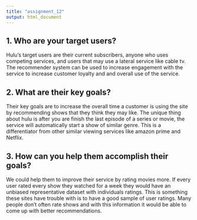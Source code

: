 ```yaml
---
title: "assignment_12"
output: html_document
---
```



## 1. Who are your target users?

Hulu's target users are their current subscribers, anyone who uses competing services, and users that may use a lateral service like cable tv. The recommender system can be used to increase engagement with the service to increase customer loyalty and and overall use of the service.

## 2. What are their key goals?

Their key goals are to increase the overall time a customer is using the site by recommending shows that they think they may like. The unique thing about hulu is after you are finish the last episode of a series or movie, the service will automatically start a show of similar genre. This is a differentiator from other similar viewing services like amazon prime and Netflix. 

## 3. How can you help them accomplish their goals?

We could help them to improve their service by rating movies more. If every user rated every show they watched for a week they would have an unbiased representative dataset with individuals ratings. This is something these sites have trouble with is to have a good sample of user ratings. Many people don't often rate shows and with this information it would be able to come up with better recommendations.
